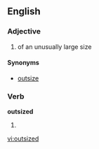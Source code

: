 ==English==

===Adjective===
{{en-adj|-}}

# of an unusually large size

====Synonyms====
*[[outsize]]

===Verb===
'''outsized'''

# {{past of|outsize}}

[[vi:outsized]]